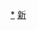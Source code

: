 <div style="position: relative" class="center">
{{Image label begin|image=Administrative Division Hami.png|width={{{1|500}}}|link=}} 
{{Image label|x=930|y=1470|scale={{{1|500}}}/2000|text=[[伊州区|<span style="color: black;">'''伊州区'''</span>]]}}
{{Image label|x=430|y=450|scale={{{1|500}}}/2000|text=[[巴里坤哈萨克自治县|<span style="color: black;">'''巴里坤哈萨克自治县'''</span>]]}}
{{Image label|x=1360|y=790|scale={{{1|500}}}/2000|text=[[伊吾县|<span style="color: black;">'''伊吾县'''</span>]]}}
</div>
<noinclude>
[[Category:哈密行政区划|*]]
[[Category:中华人民共和国地级行政区划图|新]]
</noinclude>